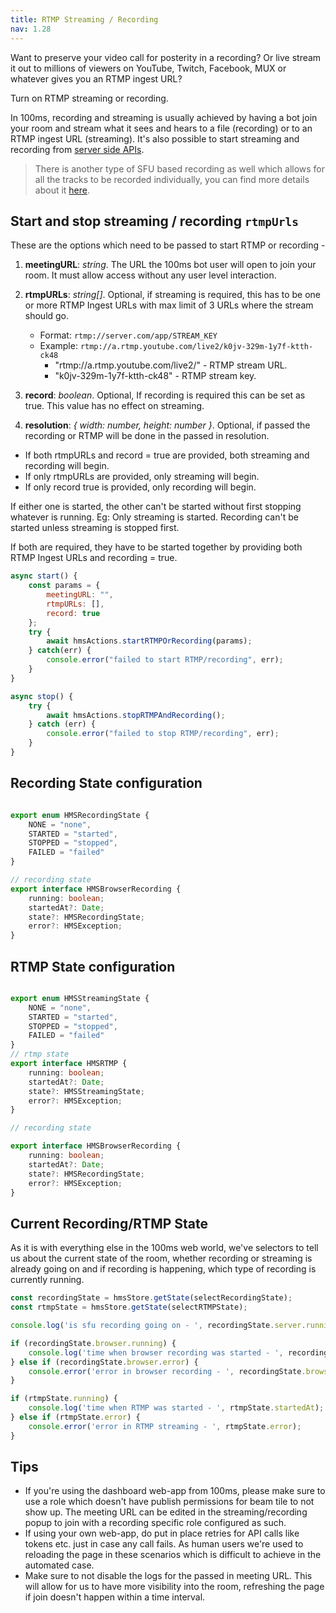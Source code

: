```yaml
---
title: RTMP Streaming / Recording
nav: 1.28
---
```



Want to preserve your video call for posterity in a recording?
Or live stream it out to millions of viewers on YouTube, Twitch, Facebook, MUX or whatever gives you an RTMP ingest URL?

Turn on RTMP streaming or recording.

In 100ms, recording and streaming is usually achieved by having a bot join your room
and stream what it sees and hears to a file (recording) or to an RTMP ingest URL (streaming).
It's also possible to start streaming and recording from [server side APIs](/server-side/v2/Destinations/rtmp-streaming-and-browser-recording).

> There is another type
> of SFU based recording as well which allows for all the tracks to be recorded individually, you can find more details about it
> [here](/server-side/v2/Destinations/recording).

## Start and stop streaming / recording `rtmpUrls`

These are the options which need to be passed to start RTMP or recording -

1. **meetingURL**: _string_. The URL the 100ms bot user will open to join your room. It must allow access without any user level interaction.
2. **rtmpURLs**: _string[]_. Optional, if streaming is required, this has to be one or more RTMP Ingest URLs with max limit of 3 URLs where the stream should go.

    - Format: `rtmp://server.com/app/STREAM_KEY`
    - Example: `rtmp://a.rtmp.youtube.com/live2/k0jv-329m-1y7f-ktth-ck48`
        - "rtmp://a.rtmp.youtube.com/live2/" - RTMP stream URL.
        - "k0jv-329m-1y7f-ktth-ck48" - RTMP stream key.

    <RtmpExternalConfig />

3. **record**: _boolean_. Optional, If recording is required this can be set as true. This value has no effect on streaming.
4. **resolution**: _\{ width: number, height: number }_. Optional, if passed the recording or RTMP will be done in the passed in resolution.

-   If both rtmpURLs and record = true are provided, both streaming and recording will begin.
-   If only rtmpURLs are provided, only streaming will begin.
-   If only record true is provided, only recording will begin.

If either one is started, the other can't be started without first stopping whatever is running.
Eg: Only streaming is started. Recording can't be started unless streaming is stopped first.

If both are required, they have to be started together by providing both RTMP Ingest URLs and recording = true.

```js
async start() {
    const params = {
        meetingURL: "",
        rtmpURLs: [],
        record: true
    };
    try {
        await hmsActions.startRTMPOrRecording(params);
    } catch(err) {
        console.error("failed to start RTMP/recording", err);
    }
}

async stop() {
    try {
        await hmsActions.stopRTMPAndRecording();
    } catch (err) {
        console.error("failed to stop RTMP/recording", err);
    }
}

```
## Recording State configuration


```ts

export enum HMSRecordingState {
    NONE = "none",
    STARTED = "started",
    STOPPED = "stopped",
    FAILED = "failed"
}

// recording state
export interface HMSBrowserRecording {
    running: boolean;
    startedAt?: Date;
    state?: HMSRecordingState;
    error?: HMSException;
}

```

## RTMP State configuration


```ts

export enum HMSStreamingState {
    NONE = "none",
    STARTED = "started",
    STOPPED = "stopped",
    FAILED = "failed"
}
// rtmp state
export interface HMSRTMP {
    running: boolean;
    startedAt?: Date;
    state?: HMSStreamingState;
    error?: HMSException;
}

// recording state

export interface HMSBrowserRecording {
    running: boolean;
    startedAt?: Date;
    state?: HMSRecordingState;
    error?: HMSException;
}

```

## Current Recording/RTMP State

As it is with everything else in the 100ms web world, we've selectors to tell us about the current state of the room,
whether recording or streaming is already going on and if recording is happening, which type of recording is currently running.

```js
const recordingState = hmsStore.getState(selectRecordingState);
const rtmpState = hmsStore.getState(selectRTMPState);

console.log('is sfu recording going on - ', recordingState.server.running);

if (recordingState.browser.running) {
    console.log('time when browser recording was started - ', recordingState.browser.startedAt);
} else if (recordingState.browser.error) {
    console.error('error in browser recording - ', recordingState.browser.error);
}

if (rtmpState.running) {
    console.log('time when RTMP was started - ', rtmpState.startedAt);
} else if (rtmpState.error) {
    console.error('error in RTMP streaming - ', rtmpState.error);
}
```

## Tips

-   If you're using the dashboard web-app from 100ms, please make sure to use a role which doesn't have publish permissions for beam tile to not show up.
    The meeting URL can be edited in the streaming/recording popup to join with a recording specific role configured as such.
-   If using your own web-app, do put in place retries for API calls like tokens etc. just in case any call fails. As human users we're
    used to reloading the page in these scenarios which is difficult to achieve in the automated case.
-   Make sure to not disable the logs for the passed in meeting URL. This will allow for us to have more visibility into the room, refreshing the page
    if join doesn't happen within a time interval.
